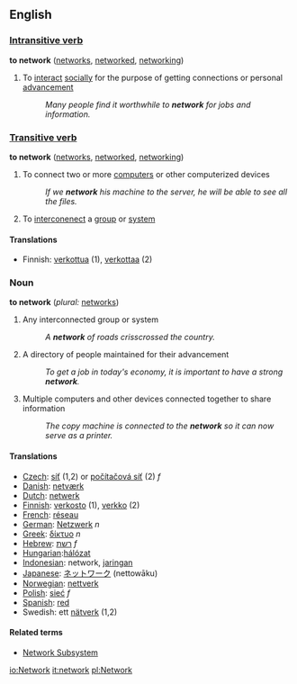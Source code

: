 ==English==

===[[Intransitive verb]]===
'''to network'''  ([[networks]], [[networked]], [[networking]])
# To [[interact]] [[social]]ly for the purpose of getting connections or personal [[advance]]ment
#:''Many people find it worthwhile to '''network''' for jobs and information.''

===[[Transitive verb]]===
'''to network'''  ([[networks]], [[networked]], [[networking]])
# To connect two or more [[computer]]s or other computerized devices
#:''If we '''network''' his machine to the server, he will be able to see all the files.''
# To [[interconenect]] a [[group]] or [[system]]

====Translations====
*Finnish: [[verkottua]] (1), [[verkottaa]] (2)

===Noun===
'''to network'''  (''plural:'' [[networks]])
# Any interconnected group or system
#:''A '''network''' of roads crisscrossed the country.''
# A directory of people maintained for their advancement
#:''To get a job in today's economy, it is important to have a strong '''network'''.''
# Multiple computers and other devices connected together to share information
#:''The copy machine is connected to the '''network''' so it can now serve as a printer.''

====Translations====

*[[Czech]]: [[síť]] (1,2) or [[počítačová síť]] (2) ''f''
*[[Danish]]: [[netværk]]
*[[Dutch]]: [[netwerk]]
*[[Finnish]]: [[verkosto]] (1), [[verkko]] (2)
*[[French]]: [[réseau]]
*[[German]]: [[Netzwerk]] ''n''
*[[Greek]]: [[δίκτυο]] ''n''
*[[Hebrew]]: [[רשת]] ''f''
*[[Hungarian]]:[[hálózat]]
*[[Indonesian]]: network, [[jaring]]an
*[[Japanese]]: [[ネットワーク]] (nettowāku)
*[[Norwegian]]: [[nettverk]]
*[[Polish]]: [[sieć]] ''f''
*[[Spanish]]: [[red]]
*Swedish: ett [[nätverk]] (1,2)

====Related terms====
*[[Network Subsystem]]

[[io:Network]]
[[it:network]]
[[pl:Network]]